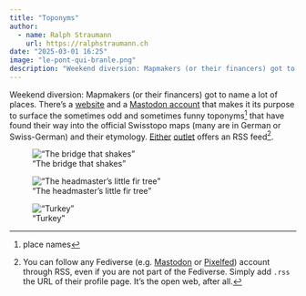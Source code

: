 ```yaml
---
title: "Toponyms"
author:
  - name: Ralph Straumann
    url: https://ralphstraumann.ch
date: "2025-03-01 16:25"
image: "le-pont-qui-branle.png"
description: "Weekend diversion: Mapmakers (or their financers) got to name a lot of places. There’s a website and a Mastodon account that makes it its purpose to surface the sometimes odd and sometimes funny toponyms ..."
---
```


Weekend diversion: Mapmakers (or their financers) got to name a lot of 
places. There's a [website](https://draeckgaden.ch/) and a 
[Mastodon account](https://tooting.ch/@flurnamen) that makes it 
its purpose to surface the sometimes odd and sometimes funny toponyms^[place names] 
that have found their way into the official Swisstopo maps (many are 
in German or Swiss-German) and their etymology. 
[Either](https://draeckgaden.ch/feed.xml) 
[outlet](https://tooting.ch/@flurnamen.rss) offers an RSS feed^[You 
can follow any Fediverse (e.g. [Mastodon](https://joinmastodon.org/) 
or [Pixelfed](https://pixelfed.org/)) account through RSS, even if you 
are not part of the Fediverse. Simply add `.rss` the URL of their 
profile page. It's the open web, after all.].

!["The bridge that shakes"](le-pont-qui-branle.png "The bridge that shakes")

!["The headmaster's little fir tree"](schulmeisters-tandli.png "The headmaster's little fir tree")

!["Turkey"](tuerkei.png "Turkey")

